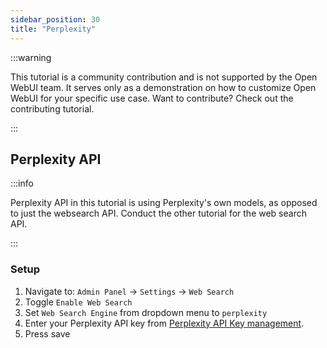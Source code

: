 ```yaml
---
sidebar_position: 30
title: "Perplexity"
---
```


:::warning

This tutorial is a community contribution and is not supported by the Open WebUI team. It serves only as a demonstration on how to customize Open WebUI for your specific use case. Want to contribute? Check out the contributing tutorial.

:::

## Perplexity API

:::info

Perplexity API in this tutorial is using Perplexity's own models, as opposed to just the websearch API. Conduct the other tutorial for the web search API.

:::

### Setup

1. Navigate to: `Admin Panel` -> `Settings` -> `Web Search`
2. Toggle `Enable Web Search`
3. Set `Web Search Engine` from dropdown menu to `perplexity`
4. Enter your Perplexity API key from [Perplexity API Key management](https://www.perplexity.ai/account/api/keys).
5. Press save
